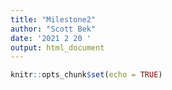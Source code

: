```yaml
---
title: "Milestone2"
author: "Scott Bek"
date: '2021 2 20 '
output: html_document
---
```


```r
knitr::opts_chunk$set(echo = TRUE)
```

